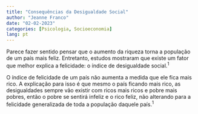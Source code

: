 ---
title: "Consequências da Desigualdade Social"
author: "Jeanne Franco"
date: "02-02-2023"
categories: [Psicologia, Socioeconomia]
lang: pt
---

Parece fazer sentido pensar que o aumento da riqueza torna a população de um país mais feliz. Entretanto, estudos mostraram que existe um fator que melhor explica a felicidade: o índice de desigualdade social.^1^

O índice de felicidade de um país não aumenta a medida que ele fica mais rico. A explicação para isso é que mesmo o país ficando mais rico, as desigualdades sempre vão existir com ricos mais ricos e pobre mais pobres, então o pobre se sentirá infeliz e o rico feliz, não alterando para a felicidade generalizada de toda a população daquele país.^1^
